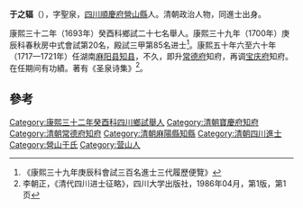 {{noteTA
|reason=5
|T=zh:于之輻;zh-hans:于之輻;zh-hant:于之輻;zh-tw:于之輻;zh-hk:于之輻;zh-mo:于之輻;
|1=zh:于之輻;zh-hans:于之輻;zh-hant:于之輻;zh-tw:于之輻;zh-hk:于之輻;zh-mo:于之輻;
|3=zh:于;zh-hans:于;zh-hant:于;zh-tw:于;zh-hk:于;zh-mo:于;
}}
{{明清人物信息框
| 姓名 =于之輻
| 原名 =
| 圖片名稱=  
| 圖片大小 = 220px
| 圖片說明 = 
| 最高職務 = 寶慶府同知
| 國家 = 大清
| 籍貫 = [[四川|四川]][[順慶府|順慶府]][[營山縣|營山縣]]
| 字號 = 字聖泉
| 室名 = 
| 諡號 = 
| 出生日期 = 康熙十六年丁巳四月十三日（1677年5月14日）
| 出生地點 = 
| 逝世日期 = 
| 逝世地點 = 
| 墓葬 =
| 配偶 =
| 親屬 = 始祖紹本浙江鄞縣人，明初為營山縣知縣，遂家營山，崇祀名宦；曾祖于必振（萬曆庚子科舉人）；祖于自密（明經廣元縣教諭）；父于在心（壬子拔貢）
| 出身 = 
* 康熙三十二年癸酉科四川鄉試二十七名舉人
* 康熙三十九年庚辰科會試中式第二十名
* 康熙三十九年庚辰科殿試三甲第八十五名
| 經歷 = 
| 著作 =
}}
'''于之辐'''（{{bd|1677年|5月14日|？年||}}），字聖泉，[[四川|四川]][[順慶府|順慶府]][[營山縣|營山縣]]人。清朝政治人物，同進士出身。

康熙三十二年（1693年）癸酉科鄉試二十七名舉人。康熙三十九年（1700年）庚辰科春秋房中式會試第20名，殿試三甲第85名进士<ref>《康熙三十九年庚辰科會試三百名進士三代履歷便覽》</ref>。康熙五十年六至六十年（1717—1721年）任湖南[[麻阳县|麻阳县]][[知县|知县]]，不久，即升[[常德府|常德府]]知府，再调[[宝庆府|宝庆府]]知府。在任期间有功績。著有《圣泉诗集》<ref>李朝正，《清代四川进士征略》，四川大学出版社，1986年04月，第1版，第1页</ref>。

==參考==
{{reflist}}
{{清朝人物小作品}}
{{康熙三十九年庚辰科殿試金榜}}
[[Category:康熙三十二年癸酉科四川鄉試舉人|Category:康熙三十二年癸酉科四川鄉試舉人]]
[[Category:清朝寶慶府知府|Category:清朝寶慶府知府]]
[[Category:清朝常德府知府|Category:清朝常德府知府]]
[[Category:清朝麻陽縣知縣|Category:清朝麻陽縣知縣]]
[[Category:清朝四川進士|Category:清朝四川進士]]
[[Category:營山于氏|Category:營山于氏]]
[[Category:营山人|Category:营山人]]